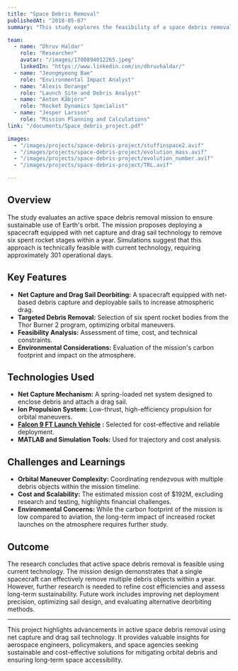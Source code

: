 ```yaml
---
title: "Space Debris Removal"
publishedAt: "2018-05-07"
summary: "This study explores the feasibility of a space debris removal mission utilizing net and sail technology. By targeting six spent rocket stages over a one-year mission, the research assesses the technical, economic, and environmental aspects of active debris removal."

team:
  - name: "Dhruv Haldar"
    role: "Researcher"
    avatar: "/images/1700894012265.jpeg"
    linkedIn: "https://www.linkedin.com/in/dhruvhaldar/"
  - name: "Jeongmyeong Bae"
    role: "Environmental Impact Analyst"
  - name: "Alexis Dorange"
    role: "Launch Site and Debris Analyst"
  - name: "Anton Kåbjörn"
    role: "Rocket Dynamics Specialist"
  - name: "Jesper Larsson"
    role: "Mission Planning and Calculations"
link: "/documents/Space_debris_project.pdf"

images:
  - "/images/projects/space-debris-project/stuffinspace2.avif"
  - "/images/projects/space-debris-project/evolution_mass.avif"
  - "/images/projects/space-debris-project/evolution_number.avif"
  - "/images/projects/space-debris-project/TRL.avif"

---
```


## Overview

The study evaluates an active space debris removal mission to ensure sustainable use of Earth's orbit. The mission proposes deploying a spacecraft equipped with net capture and drag sail technology to remove six spent rocket stages within a year. Simulations suggest that this approach is technically feasible with current technology, requiring approximately 301 operational days.

## Key Features

- **Net Capture and Drag Sail Deorbiting:** A spacecraft equipped with net-based debris capture and deployable sails to increase atmospheric drag.
- **Targeted Debris Removal:** Selection of six spent rocket bodies from the Thor Burner 2 program, optimizing orbital maneuvers.
- **Feasibility Analysis:** Assessment of time, cost, and technical constraints.
- **Environmental Considerations:** Evaluation of the mission's carbon footprint and impact on the atmosphere.

## Technologies Used

- **Net Capture Mechanism:** A spring-loaded net system designed to enclose debris and attach a drag sail.
- **Ion Propulsion System:** Low-thrust, high-efficiency propulsion for orbital maneuvers.
- **[Falcon 9 FT Launch Vehicle](https://www.spacex.com/vehicles/falcon-9/) :** Selected for cost-effective and reliable deployment.
- **MATLAB and Simulation Tools:** Used for trajectory and cost analysis.

## Challenges and Learnings

- **Orbital Maneuver Complexity:** Coordinating rendezvous with multiple debris objects within the mission timeline.
- **Cost and Scalability:** The estimated mission cost of $192M, excluding research and testing, highlights financial challenges.
- **Environmental Concerns:** While the carbon footprint of the mission is low compared to aviation, the long-term impact of increased rocket launches on the atmosphere requires further study.

## Outcome

The research concludes that active space debris removal is feasible using current technology. The mission design demonstrates that a single spacecraft can effectively remove multiple debris objects within a year. However, further research is needed to refine cost efficiencies and assess long-term sustainability. Future work includes improving net deployment precision, optimizing sail design, and evaluating alternative deorbiting methods.

---

This project highlights advancements in active space debris removal using net capture and drag sail technology. It provides valuable insights for aerospace engineers, policymakers, and space agencies seeking sustainable and cost-effective solutions for mitigating orbital debris and ensuring long-term space accessibility.